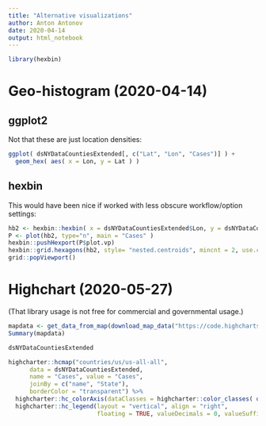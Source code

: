 ```yaml
---
title: "Alternative visualizations"
author: Anton Antonov
date: 2020-04-14
output: html_notebook
---
```


```r
library(hexbin)
```

# Geo-histogram (2020-04-14)

## ggplot2

Not that these are just location densities:

```r
ggplot( dsNYDataCountiesExtended[, c("Lat", "Lon", "Cases")] ) +
  geom_hex( aes( x = Lon, y = Lat ) )
```

## hexbin

This would have been nice if worked with less obscure workflow/option settings:

```r
hb2 <- hexbin::hexbin( x = dsNYDataCountiesExtended$Lon, y = dsNYDataCountiesExtended$Lat, xbins = 20, xlab = "Longitude", ylab = "Latitude" )
P <- plot(hb2, type="n", main = "Cases" )
hexbin::pushHexport(P$plot.vp)
hexbin::grid.hexagons(hb2, style= "nested.centroids", mincnt = 2, use.count = FALSE, cell.at = dsNYDataCountiesExtended$Cases )
grid::popViewport()
```


# Highchart (2020-05-27)

(That library usage is not free for commercial and governmental usage.)

```r
mapdata <- get_data_from_map(download_map_data("https://code.highcharts.com/mapdata/countries/us/us-all-all.js"))
Summary(mapdata)
```


```r
dsNYDataCountiesExtended
```

```r
highcharter::hcmap("countries/us/us-all-all", 
      data = dsNYDataCountiesExtended,
      name = "Cases", value = "Cases", 
      joinBy = c("name", "State"),
      borderColor = "transparent") %>%
  highcharter::hc_colorAxis(dataClasses = highcharter::color_classes( quantile(dsNYDataCountiesExtended$Cases, seq(0,1,0.1)) ) ) %>% 
  highcharter::hc_legend(layout = "vertical", align = "right",
                         floating = TRUE, valueDecimals = 0, valueSuffix = "") 
```